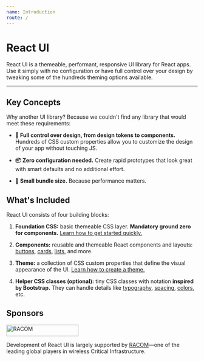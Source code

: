 ```yaml
---
name: Introduction
route: /
---
```


# React UI


React UI is a themeable, performant, responsive UI library for React apps.
Use it simply with no configuration or have full control over your design by
tweaking some of the hundreds theming options available.

<Version />

---

## Key Concepts

Why another UI library? Because we couldn't find any library that would meet
these requirements:

- **🎨 Full control over design, from design tokens to components.** Hundreds of
  CSS custom properties allow you to customize the design of your app without
  touching JS.

- **📦 Zero configuration needed.** Create rapid prototypes that look great with
  smart defaults and no additional effort.

- **🚀 Small bundle size.** Because performance matters.

## What's Included

React UI consists of four building blocks:

1. **Foundation CSS:** basic themeable CSS layer. **Mandatory ground zero for
   components.**
   [Learn how to get started quickly.](/getting-started/installation)

2. **Components:** reusable and themeable React components and layouts:
   [buttons](/components/ui/button), [cards](/components/ui/card),
   [lists](/components/layout/list), and more.

3. **Theme:** a collection of CSS custom properties that define the visual
   appearance of the UI.
   [Learn how to create a theme.](/customize/theming/overview)

4. **Helper CSS classes (optional):** tiny CSS classes with notation
   **inspired by Bootstrap.** They can handle details like
   [typography](/css-helpers/typography), [spacing](/css-helpers/spacing),
   [colors](/css-helpers/colors), etc.

## Sponsors

<a href="https://www.racom.eu" target="_blank" rel="noopener noreferrer">
  <img
    src="/public/racom.svg"
    width="190"
    height="30"
    className="mt-5 mb-6"
    alt="RACOM"
  />
</a>

Development of React UI is largely supported by
[RACOM](https://www.racom.eu)—one of the leading global players in wireless
Critical Infrastructure.
